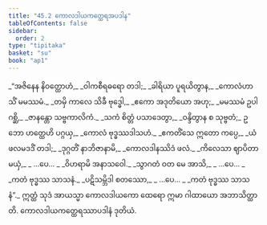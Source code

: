 ```yaml
---
title: "45.2 ကောလဒါယကတ္ထေရအပဒါန"
tableOfContents: false
sidebar:
  order: 2
type: "tipitaka"
basket: "su"
book: "ap1"
---
```



<DynamicBreadcrumb />

<Division number="8" book="ap1" e="ch" v="20" p="429">

<Paragraph number="5784" type="verses" book="ap1">
_“အဇိနေန နိဝတ္ထောဟံ,_  
_ဝါကစီရဓရော တဒါ;_  
_ခါရိယာ ပူရယိတွာန,_  
_ကောလံဟာသိံ မမဿမံ._  

</Paragraph>

</Division>
<Division number="9" book="ap1" e="ch" v="20" p="429">

<Paragraph number="5785" type="verses" book="ap1">
_တမှိ ကာလေ သိခီ ဗုဒ္ဓေါ,_  
_ဧကော အဒုတိယော အဟု;_  
_မမဿမံ ဥပါဂစ္ဆိ,_  
_ဇာနန္တော သဗ္ဗကာလိကံ._  

</Paragraph>

</Division>
<Division number="10" book="ap1" e="ch" v="20" p="429">

<Paragraph number="5786" type="verses" book="ap1">
_သကံ စိတ္တံ ပသာဒေတွာ,_  
_ဝန္ဒိတွာန စ သုဗ္ဗတံ;_  
ဥဘော ဟတ္ထေဟိ ပဂ္ဂယှ,_  
_ကောလံ ဗုဒ္ဓဿဒါသဟံ._  

</Paragraph>

</Division>
<Division number="11" book="ap1" e="ch" v="20" p="429">

<Paragraph number="5787" type="verses" book="ap1">
_ဧကတိံသေ ဣတော ကပ္ပေ,_  
_ယံ ဖလမဒဒိံ တဒါ;_  
_ဒုဂ္ဂတိံ နာဘိဇာနာမိ,_  
_ကောလဒါနဿိဒံ ဖလံ._  

</Paragraph>

</Division>
<Division number="12" book="ap1" e="ch" v="20" p="430">

<Paragraph number="5788" type="verses" book="ap1">
_ကိလေသာ ဈာပိတာ မယှံ,_  
_ …ပေ… _  
_ဝိဟရာမိ အနာသဝေါ._  

</Paragraph>

</Division>
<Division number="13" book="ap1" e="ch" v="20" p="430">

<Paragraph number="5789" type="verses" book="ap1">
_သွာဂတံ ဝတ မေ အာသိ,_  
_ …ပေ… _  
_ကတံ ဗုဒ္ဓဿ သာသနံ._  

</Paragraph>

</Division>
<Division number="14" book="ap1" e="ch" v="20" p="430">

<Paragraph number="5790" type="verses" book="ap1">
_ပဋိသမ္ဘိဒါ စတဿော,_  
_ …ပေ… _  
_ကတံ ဗုဒ္ဓဿ သာသနံ”._  

</Paragraph>

<Paragraph number="5791" book="ap1">
ဣတ္ထံ သုဒံ အာယသ္မာ ကောလဒါယကော ထေရော ဣမာ ဂါထာယော အဘာသိတ္ထာတိ.

</Paragraph>
</Division>

<Paragraph number="5792" type="center" book="ap1">
ကောလဒါယကတ္ထေရဿာပဒါနံ ဒုတိယံ.
</Paragraph>
